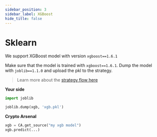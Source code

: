 ```yaml
---
sidebar_position: 3
sidebar_label: XGBoost
hide_title: false
---
```



# Sklearn

We support XGBoost model with version `xgboost==1.6.1`

Make sure that the model is trained with `xgboost==1.6.1`. Dump the model with `joblib==1.1.0` and upload the pkl to the strategy.

> Learn more about the [strategy flow here](https://help.crypto-arsenal.io/en/articles/6406316-strategy-flow-ml-model)

**Your side**

```py
import joblib

joblib.dump(xgb, 'xgb.pkl')
```

**Crypto Arsenal**

```py
xgb = CA.get_source("my xgb model")
xgb.predict(...)
```


